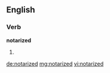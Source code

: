 ==English==

===Verb===
'''notarized'''
# {{past of|notarize}}

[[de:notarized]]
[[mg:notarized]]
[[vi:notarized]]